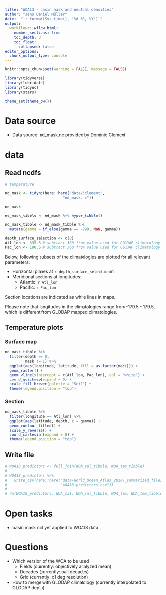```yaml
---
title: "WOA13 - basin mask and neutral densities"
author: "Jens Daniel Müller"
date:  "`r format(Sys.time(), '%d %B, %Y')`"
output: 
  workflowr::wflow_html:
    number_sections: true
    toc_depth: 3
    toc_float:
      collapsed: false
editor_options:
  chunk_output_type: console
---
```


```r
knitr::opts_chunk$set(warning = FALSE, message = FALSE)
```

```r
library(tidyverse)
library(lubridate)
library(tidync)
library(stars)
```


```r
theme_set(theme_bw())
```

# Data source
- Data source: nd_mask.nc provided by Dominic Clement

# data

## Read ncdfs

```r

# temperature

nd_mask <- tidync(here::here("data/dclement",
                          "nd_mask.nc"))

nd_mask

nd_mask_tibble <- nd_mask %>% hyper_tibble()

nd_mask_tibble <- nd_mask_tibble %>% 
  mutate(gamma = if_else(gamma == -999, NaN, gamma))

```


```r

depth_surface_selection <- c(0)
Atl_lon <- 335.5 # subtract 360 from value used for GLODAP climatology
Pac_lon <- 190.5 # subtract 360 from value used for GLODAP climatology

```

Below, following subsets of the climatologies are plotted for all relevant parameters:  

- Horizontal planes at `r depth_surface_selection`m
- Meridional sections at longitudes:
  - Atlantic: `r Atl_lon`
  - Pacific: `r Pac_lon`

Section locations are indicated as white lines in maps.

Please note that longitudes in the climatologies range from -179.5 - 179.5, which is different from GLODAP mapped climatologies.



## Temperature plots

### Surface map

```r

nd_mask_tibble %>% 
  filter(depth == 0,
         mask != 1) %>% 
  ggplot(aes(longitude, latitude, fill = as.factor(mask))) +
  geom_raster() +
  geom_vline(xintercept = c(Atl_lon, Pac_lon), col = "white") +
  coord_quickmap(expand = 0) +
  scale_fill_brewer(palette = "Set1") +
  theme(legend.position = "top")


```

### Section

```r

nd_mask_tibble %>% 
  filter(longitude == Atl_lon) %>% 
  ggplot(aes(latitude, depth, z = gamma)) +
  geom_contour_filled() +
  scale_y_reverse() +
  coord_cartesian(expand = 0) +
  theme(legend.position = "top")

```


## Write file

```r

# WOA18_predictors <- full_join(WOA_sal_tibble, WOA_tem_tibble)
# 
# WOA18_predictors %>% 
#   write_csv(here::here("data/World_Ocean_Atlas_2018/_summarized_files",
#                        "WOA18_predictors.csv"))
# 
# rm(WOA18_predictors, WOA_sal, WOA_sal_tibble, WOA_tem, WOA_tem_tibble)

```


# Open tasks

- basin mask not yet applied to WOA18 data

# Questions

- Which version of the WOA to be used
  - Fields (currently: objectively analyzed mean)
  - Decades (currently: oall decades)
  - Grid (currently: o1 deg resolution)
- How to merge with GLODAP climatology (currently interpolated to GLODAP depth)
